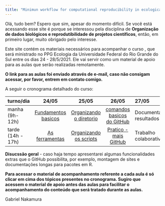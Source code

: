 ```yaml
---
title: "Minimun workflow for computational reproducibility in ecological projects"
---
```


Olá, tudo bem? Espero que sim, apesar do momento difícil. Se você está acessando esse site é porque se interessou pela disciplina de **Organização de dados biológicos e reprodutibilidade de projetos científicos**, então, em primeiro lugar, muito obrigado pelo interesse.

Este site contém os materiais necessários para acompanhar o curso , que será ministrado no 
PPG Ecologia da Universidade Federal do Rio Grande do Sul entre os dias 24 - 28/5/2021.
Ele vai servir como um material de apoio para as aulas que serão realizadas remotamente.

**O link para as aulas foi enviado através de e-mail, caso não consigam acessar, por favor, entrem em contato comigo.**

A seguir o cronograma detalhado do curso:


| turno/dia| 24/05                             | 25/05                                      | 26/05                      | 27/05 | 28/05 |            
| :------- | :----------------------:| :----------------------------------------: | :----------------------------------: | :---- | :---  |
| manha (9h-12h)    | [Fundamentos basicos](https://gabrielnakamura.github.io/Curso_UFRGS_organizacao_de_dados/Intro_teorico.html)     | [Organizando o diretorio](https://gabrielnakamura.github.io/Curso_UFRGS_organizacao_de_dados/Organizacao_dir_local.html)  | [comandos basicos do GitHub](https://gabrielnakamura.github.io/Curso_UFRGS_organizacao_de_dados/Git_comandos_basicos.html) | Documentando resultados | Duvidas | Discussão geral (checagem de repositórios) |
| tarde (14h - 17h)   | [As ferramentas](https://gabrielnakamura.github.io/Curso_UFRGS_organizacao_de_dados/Intro_Git.html) | [Organizando os scripts](https://gabrielnakamura.github.io/Curso_UFRGS_organizacao_de_dados/Organizacao_script.html)   | [Pratico - mais GitHub](https://gabrielnakamura.github.io/Curso_UFRGS_organizacao_de_dados/Git_comandos_basicos.html)                | Trabalho colaborativo  | Dúvidas | **Discussao geral** |

**Disucssão geral** - caso haja tempo apresentarei algumas funcionalidades extras que o GitHub possibilita, por exemplo, montagem de sites e documentações longas para pacotes em R.

**Para acessar o material de acompanhamento referente a cada aula é só clicar em cima dos tópicos presentes no cronograma. Sugiro que acessem o material de apoio antes das aulas para facilitar o acompanhamento do conteúdo que será tratado durante as aulas.**

Gabriel Nakamura




